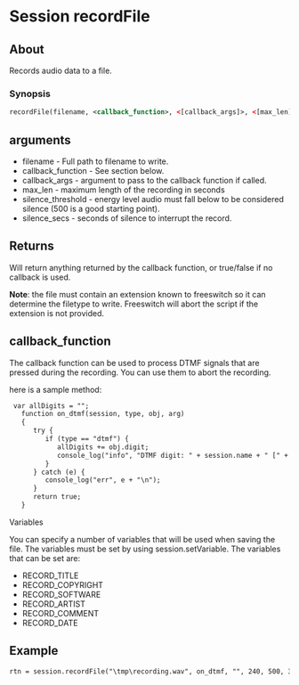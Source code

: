 
# Session recordFile 

 

## About

Records audio data to a file.

### Synopsis

```xml
recordFile(filename, <callback_function>, <[callback_args]>, <[max_len]>, <[silence_threshold]>, <[silence_secs]>);
```

## arguments

* filename - Full path to filename to write.
* callback\_function - See section below.
* callback\_args - argument to pass to the callback function if called.
* max\_len - maximum length of the recording in seconds
* silence\_threshold - energy level audio must fall below to be considered silence (500 is a good starting point).
* silence\_secs - seconds of silence to interrupt the record.

## Returns

Will return anything returned by the callback function, or true/false if no callback is used.

**Note**: the file must contain an extension known to freeswitch so it can determine the filetype to write. Freeswitch will abort the script if the extension is not provided.

## callback_function

The callback function can be used to process DTMF signals that are pressed during the recording. You can use them to abort the recording.

here is a sample method:

```xml
 var allDigits = ""; 
   function on_dtmf(session, type, obj, arg)
   {
      try {
         if (type == "dtmf") {
            allDigits += obj.digit;
            console_log("info", "DTMF digit: " + session.name + " [" + obj.digit + "] len [" + obj.duration + "]\n\n");
         }
      } catch (e) {
         console_log("err", e + "\n");
      }
      return true;
   }
```

Variables

You can specify a number of variables that will be used when saving the file. The variables must be set by using session.setVariable. The variables that can be set are:

* RECORD\_TITLE
* RECORD\_COPYRIGHT
* RECORD\_SOFTWARE
* RECORD\_ARTIST
* RECORD\_COMMENT
* RECORD\_DATE

## Example

```xml
rtn = session.recordFile("\tmp\recording.wav", on_dtmf, "", 240, 500, 3);
```



